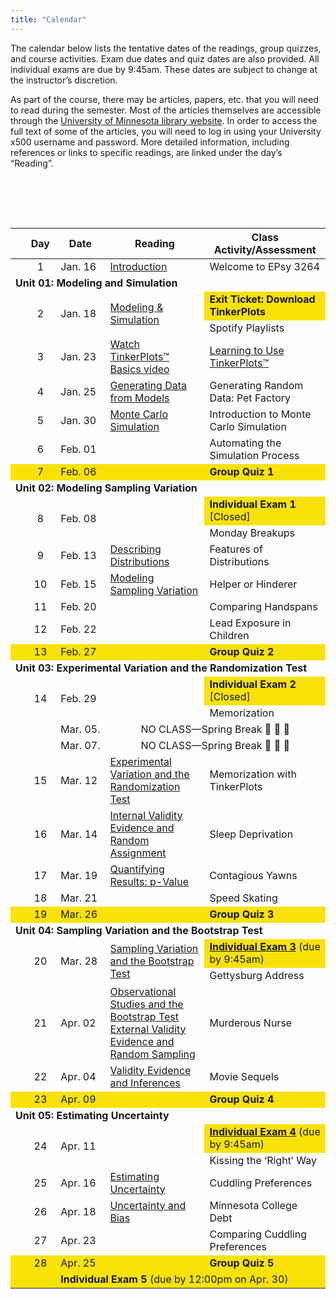 ```yaml
---
title: "Calendar"
---
```



The calendar below lists the tentative dates of the readings, group quizzes, and course activities. Exam due dates and quiz dates are also provided. All individual exams are due by 9:45am. These dates are subject to change at the instructor's discretion.

As part of the course, there may be articles, papers, etc. that you will need to read during the semester. Most of the articles themselves are accessible through the [University of Minnesota library website](http://www.lib.umn.edu). In order to access the full text of some of the articles, you will need to log in using your University x500 username and password. More detailed information, including references or links to specific readings, are linked under the day's "Reading".

<br /><br />


<br />


<table class="table">

<thead>
<tr>
<th style="width:5%;text-align:center"></th>
<th style="width:10%;text-align:center"">Day</th>
<th style="width:10%;">Date</th>
<th style="width:35%;text-align:center">Reading</th>
<th style="width:50%;">Class Activity/Assessment</th>
</tr>
</thead>


<tbody>

<!-- <span style="margin-left:5px; color:#5a067d;font-size:12px;">*[Notes and Script file updated 09-24-2019]*</span></td> -->

<!-- READING <a class="my-link" href="readings/00-welcome-to-8264.html"><span class="fa fa-book"></span></a> -->

<tr>
<td align="center" style="vertical-align:middle;">&nbsp;</td>
<td align="center" style="vertical-align:middle;">1</td>
<td style="vertical-align:middle;">Jan. 16</td>
<td style="vertical-align:middle;">
  [Introduction](https://zief0002.github.io/statistical-thinking/introduction.html)
</td>
<td>Welcome to EPsy 3264</td>
</tr>


<!-- Unit 01: MODELING AND SIMULATION -->

<tr>
<td colspan="5"><b>Unit 01: Modeling and Simulation</b></td>
</tr>


<tr>
<td align="center" style="vertical-align:middle;" rowspan=2>&nbsp;</td>
<td align="center" style="vertical-align:middle;" rowspan=2>2</td>
<td style="vertical-align:middle;" rowspan=2>Jan. 18</td>
<td style="vertical-align:middle;" rowspan=2>
  [Modeling &amp; Simulation](https://zief0002.github.io/statistical-thinking/modeling-simulation.html)
</td>
<td style="background-color: #f9e209">**Exit Ticket: Download TinkerPlots**</td>
</tr>

<tr>
<td style="vertical-align:middle;">Spotify Playlists</td>
</tr>


<tr>
<td align="center" style="vertical-align:middle;">&nbsp;</td>
<td align="center" style="vertical-align:middle;">3</td>
<td style="vertical-align:middle;">Jan. 23</td>
<td style="vertical-align:middle;">
  [Watch TinkerPlots&trade; Basics video](readings/03-learning-tp.html)
</td>
<td>
  [Learning to Use TinkerPlots&trade;](assignments/00-learning-to-use-tinkerplots.html)
</td>
</tr>


<tr>
<td align="center" style="vertical-align:middle;">&nbsp;</td>
<td align="center" style="vertical-align:middle;">4</td>
<td style="vertical-align:middle;">Jan. 25</td>
<td style="vertical-align:middle;">
  [Generating Data from Models](https://zief0002.github.io/statistical-thinking/generating-data-from-models.html)
</td>
<td style="vertical-align:middle;">Generating Random Data: Pet Factory</td>
</tr>


<tr>
<td align="center" style="vertical-align:middle;">&nbsp;</td>
<td align="center" style="vertical-align:middle;">5</td>
<td style="vertical-align:middle;">Jan. 30</td>
<td style="vertical-align:middle;">
  [Monte Carlo Simulation](https://zief0002.github.io/statistical-thinking/monte-carlo-simulation.html)
</td>
<td style="vertical-align:middle;">Introduction to Monte Carlo Simulation</td>
</tr>


<tr>
<td align="center" style="vertical-align:middle;">&nbsp;</td>
<td align="center" style="vertical-align:middle;">6</td>
<td style="vertical-align:middle;">Feb. 01</td>
<td style="vertical-align:middle;"></td>
<td style="vertical-align:middle;">Automating the Simulation Process</td>
</tr>

<tr style="background-color: #f9e209;">
<td align="center" style="vertical-align:middle;">&nbsp;</td>
<td align="center" style="vertical-align:middle;">7</td>
<td style="vertical-align:middle;">Feb. 06</td>
<td style="vertical-align:middle;"></td>
<td style="vertical-align:middle;">**Group Quiz 1**</td>
</tr>


<!-- Unit 02: MODELING SAMPLING VARIATION -->

<tr>
<td colspan="5"><b>Unit 02: Modeling Sampling Variation</b></td>
</tr>

<tr>
<td align="center" style="vertical-align:middle;" rowspan=2>&nbsp;</td>
<td align="center" style="vertical-align:middle;" rowspan=2>8</td>
<td style="vertical-align:middle;" rowspan=2>Feb. 08</td>
<td style="vertical-align:middle;" rowspan=2></td>
<td style="vertical-align:middle; background-color: #f9e209;">
**Individual Exam 1** [Closed]
  <!-- [**Individual Exam 1**](assignments/individual-exam-01.html) (due by 9:45am) -->
</td>
</tr>

<tr>
<td style="vertical-align:middle;">Monday Breakups</td>
</tr>


<tr>
<td align="center" style="vertical-align:middle;">&nbsp;</td>
<td align="center" style="vertical-align:middle;">9</td>
<td style="vertical-align:middle;">Feb. 13</td>
<td style="vertical-align:middle;">
  [Describing Distributions](https://zief0002.github.io/statistical-thinking/describing-distributions.html)
</td>
<td style="vertical-align:middle;">Features of Distributions</td>
</tr>


<tr>
<td align="center" style="vertical-align:middle;">&nbsp;</td>
<td align="center" style="vertical-align:middle;">10</td>
<td style="vertical-align:middle;">Feb. 15</td>
<td style="vertical-align:middle;">
  [Modeling Sampling Variation](https://zief0002.github.io/statistical-thinking/modeling-sampling-variation.html)
</td>
<td style="vertical-align:middle;">Helper or Hinderer</td>
</tr>


<tr>
<td align="center" style="vertical-align:middle;">&nbsp;</td>
<td align="center" style="vertical-align:middle;">11</td>
<td style="vertical-align:middle;">Feb. 20</td>
<td style="vertical-align:middle;"></td>
<td style="vertical-align:middle;">Comparing Handspans</td>
</tr>


<tr>
<td align="center" style="vertical-align:middle;">&nbsp;</td>
<td align="center" style="vertical-align:middle;">12</td>
<td style="vertical-align:middle;">Feb. 22</td>
<td style="vertical-align:middle;"></td>
<td style="vertical-align:middle;">Lead Exposure in Children</td>
</tr>


<tr style="background-color: #f9e209">
<td align="center" style="vertical-align:middle;">&nbsp;</td>
<td align="center" style="vertical-align:middle;">13</td>
<td style="vertical-align:middle;">Feb. 27</td>
<td style="vertical-align:middle;"></td>
<td style="vertical-align:middle;">**Group Quiz 2**</td>
</tr>


<!-- Unit 03: EXPERIMENTAL VARIATION AND THE RANDOMIZATION TEST -->

<tr>
<td colspan="5"><b>Unit 03: Experimental Variation and the Randomization Test</b></td>
</tr>


<tr>
<td align="center" style="vertical-align:middle;" rowspan=2>&nbsp;</td>
<td align="center" style="vertical-align:middle;" rowspan=2>14</td>
<td style="vertical-align:middle;" rowspan=2>Feb. 29</td>
<td style="vertical-align:middle;" rowspan=2></td>
<td style="background-color: #f9e209">
  **Individual Exam 2** [Closed]
  <!-- [**Individual Exam 2**](assignments/individual-exam-02.html) (due by 9:45am) -->
</td>
</tr>

<tr>
<td style="vertical-align:middle;">Memorization</td>
</tr>


<tr>
<td align="center" style="vertical-align:middle;">&nbsp;</td>
<td align="center" style="vertical-align:middle;"></td>
<td style="vertical-align:middle;">Mar. 05.</td>
<td align="center" style="vertical-align:middle;" colspan=2>NO CLASS---Spring Break 🎊 🛌 🎉 </td>
</tr>


<tr>
<td align="center" style="vertical-align:middle;">&nbsp;</td>
<td align="center" style="vertical-align:middle;"></td>
<td style="vertical-align:middle;">Mar. 07.</td>
<td align="center" style="vertical-align:middle;" colspan=2>NO CLASS---Spring Break 🎊 🛌 🎉 </td>
</tr>


<tr>
<td align="center" style="vertical-align:middle;">&nbsp;</td>
<td align="center" style="vertical-align:middle;">15</td>
<td style="vertical-align:middle;">Mar. 12</td>
<td style="vertical-align:middle;">
  [Experimental Variation and the Randomization Test](https://zief0002.github.io/statistical-thinking/experimental-variation-and-the-randomization-test.html)
</td>
<td style="vertical-align:middle;">Memorization with TinkerPlots</td>
</tr>



<tr>
<td align="center" style="vertical-align:middle;">&nbsp;</td>
<td align="center" style="vertical-align:middle;">16</td>
<td style="vertical-align:middle;">Mar. 14</td>
<td style="vertical-align:middle;">
  [Internal Validity Evidence and Random Assignment](https://zief0002.github.io/statistical-thinking/internal-validity-evidence-and-random-assignment.html)
</td>
<td style="vertical-align:middle;">Sleep Deprivation</td>
</tr>


<tr>
<td align="center" style="vertical-align:middle;">&nbsp;</td>
<td align="center" style="vertical-align:middle;">17</td>
<td style="vertical-align:middle;">Mar. 19</td>
<td style="vertical-align:middle;">
  [Quantifying Results: p-Value](https://zief0002.github.io/statistical-thinking/quantifying-results-p-value.html)
</td>
<td style="vertical-align:middle;">Contagious Yawns</td>
</tr>


<tr>
<td align="center" style="vertical-align:middle;">&nbsp;</td>
<td align="center" style="vertical-align:middle;">18</td>
<td style="vertical-align:middle;">Mar. 21</td>
<td style="vertical-align:middle;"></td>
<td style="vertical-align:middle;">Speed Skating</td>
</tr>


<tr style="background-color: #f9e209">
<td align="center" style="vertical-align:middle;">&nbsp;</td>
<td align="center" style="vertical-align:middle;">19</td>
<td style="vertical-align:middle;">Mar. 26</td>
<td style="vertical-align:middle;"></td>
<td style="vertical-align:middle;">**Group Quiz 3**</td>
</tr>


<!-- Unit 04: SAMPLING VARIATION AND THE BOOTSTRAP TEST -->

<tr>
<td colspan="5"><b>Unit 04: Sampling Variation and the Bootstrap Test</b></td>
</tr>


<tr>
<td align="center" style="vertical-align:middle;" rowspan=2>&nbsp;</td>
<td align="center" style="vertical-align:middle;" rowspan=2>20</td>
<td style="vertical-align:middle;" rowspan=2>Mar. 28</td>
<td style="vertical-align:middle;" rowspan=2>
  [Sampling Variation and the Bootstrap Test](https://zief0002.github.io/statistical-thinking/sampling-variation-and-the-bootstrap-test.html)
</td>
<td style="background-color: #f9e209">
  <!-- **Individual Exam 3** (due by 9:45am) -->
 [**Individual Exam 3**](assignments/individual-exam-03.html) (due by 9:45am)
</td>
</tr>


<tr>
<td>Gettysburg Address</td>
</tr>

<tr>
<td align="center" style="vertical-align:middle;">&nbsp;</td>
<td align="center" style="vertical-align:middle;">21</td>
<td style="vertical-align:middle;">Apr. 02</td>
<td style="vertical-align:middle;">
  [Observational Studies and the Bootstrap Test](https://zief0002.github.io/statistical-thinking/observational-studies-and-the-bootstrap-test.html)<br />
   [External Validity Evidence and Random Sampling](https://zief0002.github.io/statistical-thinking/external-validity-evidence-and-random-sampling.html)
</td>
<td style="vertical-align:middle;">Murderous Nurse</td>
</tr>


<tr>
<td align="center" style="vertical-align:middle;">&nbsp;</td>
<td align="center" style="vertical-align:middle;">22</td>
<td style="vertical-align:middle;">Apr. 04</td>
<td style="vertical-align:middle;">
  [Validity Evidence and Inferences](https://zief0002.github.io/statistical-thinking/validity-evidence-and-inferences.html)
</td>
<td style="vertical-align:middle;">Movie Sequels</td>
</tr>



<tr style="background-color: #f9e209">
<td align="center" style="vertical-align:middle;">&nbsp;</td>
<td align="center" style="vertical-align:middle;">23</td>
<td style="vertical-align:middle;">Apr. 09</td>
<td style="vertical-align:middle;"></td>
<td style="vertical-align:middle;">**Group Quiz 4**</td>
</tr>


<!-- Unit 05: ESTIMATING UNCERTAINTY -->

<tr>
<td colspan="5"><b>Unit 05: Estimating Uncertainty</b></td>
</tr>


<tr>
<td align="center" style="vertical-align:middle;" rowspan=2>&nbsp;</td>
<td align="center" style="vertical-align:middle;" rowspan=2>24</td>
<td style="vertical-align:middle;" rowspan=2>Apr. 11</td>
<td style="vertical-align:middle;" rowspan=2></td>
<td style="background-color: #f9e209">
  <!-- **Individual Exam 4** (due by 9:45am) -->
  [**Individual Exam 4**](assignments/individual-exam-04.html) (due by 9:45am)
</td>
</tr>


<tr>
<td>Kissing the 'Right' Way</td>
</tr>


<tr>
<td align="center" style="vertical-align:middle;">&nbsp;</td>
<td align="center" style="vertical-align:middle;">25</td>
<td style="vertical-align:middle;">Apr. 16</td>
<td style="vertical-align:middle;">
  [Estimating Uncertainty](https://zief0002.github.io/statistical-thinking/estimating-uncertainty.html)
</td>
<td style="vertical-align:middle;">Cuddling Preferences</td>
</tr>


<tr>
<td align="center" style="vertical-align:middle;">&nbsp;</td>
<td align="center" style="vertical-align:middle;">26</td>
<td style="vertical-align:middle;">Apr. 18</td>
<td style="vertical-align:middle;">
  [Uncertainty and Bias](https://zief0002.github.io/statistical-thinking/uncertainty-and-bias.html)
</td>
<td style="vertical-align:middle;">Minnesota College Debt</td>
</tr>


<tr>
<td align="center" style="vertical-align:middle;">&nbsp;</td>
<td align="center" style="vertical-align:middle;">27</td>
<td style="vertical-align:middle;">Apr. 23</td>
<td style="vertical-align:middle;"></td>
<td style="vertical-align:middle;">Comparing Cuddling Preferences</td>
</tr>


<tr style="background-color: #f9e209">
<td align="center" style="vertical-align:middle;">&nbsp;</td>
<td align="center" style="vertical-align:middle;">28</td>
<td style="vertical-align:middle;">Apr. 25</td>
<td style="vertical-align:middle;"></td>
<td style="vertical-align:middle;">**Group Quiz 5**</td>
</tr>


<tr style="background-color: #f9e209">
<td align="center" style="vertical-align:middle;">&nbsp;</td>
<td align="center" style="vertical-align:middle;"></td>
<td style="vertical-align:middle;" colspan=3>
  **Individual Exam 5** (due by 12:00pm on Apr. 30)
  <!-- [**Individual Exam 5**](assignments/individual-exam-05.html) (due by 12:00pm on Apr. 30) -->
</td>
</tr>


</tbody>
</table>    


